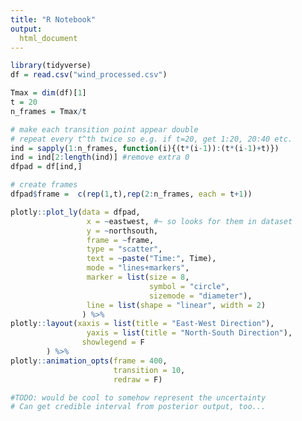 ```yaml
---
title: "R Notebook"
output:
  html_document
---
```

```r
library(tidyverse)
df = read.csv("wind_processed.csv")
```


```r
Tmax = dim(df)[1]
t = 20
n_frames = Tmax/t 

# make each transition point appear double 
# repeat every t^th twice so e.g. if t=20, get 1:20, 20:40 etc.
ind = sapply(1:n_frames, function(i){(t*(i-1)):(t*(i-1)+t)})
ind = ind[2:length(ind)] #remove extra 0
dfpad = df[ind,]

# create frames
dfpad$frame =  c(rep(1,t),rep(2:n_frames, each = t+1))

plotly::plot_ly(data = dfpad,
                 x = ~eastwest, #~ so looks for them in dataset
                 y = ~northsouth,
                 frame = ~frame,
                 type = "scatter",
                 text = ~paste("Time:", Time),
                 mode = "lines+markers",
                 marker = list(size = 8,
                               symbol = "circle",
                               sizemode = "diameter"),
                 line = list(shape = "linear", width = 2)
                ) %>%
plotly::layout(xaxis = list(title = "East-West Direction"),
                 yaxis = list(title = "North-South Direction"),
                showlegend = F
        ) %>%
plotly::animation_opts(frame = 400,
                       transition = 10,
                       redraw = F) 

#TODO: would be cool to somehow represent the uncertainty
# Can get credible interval from posterior output, too...

```

